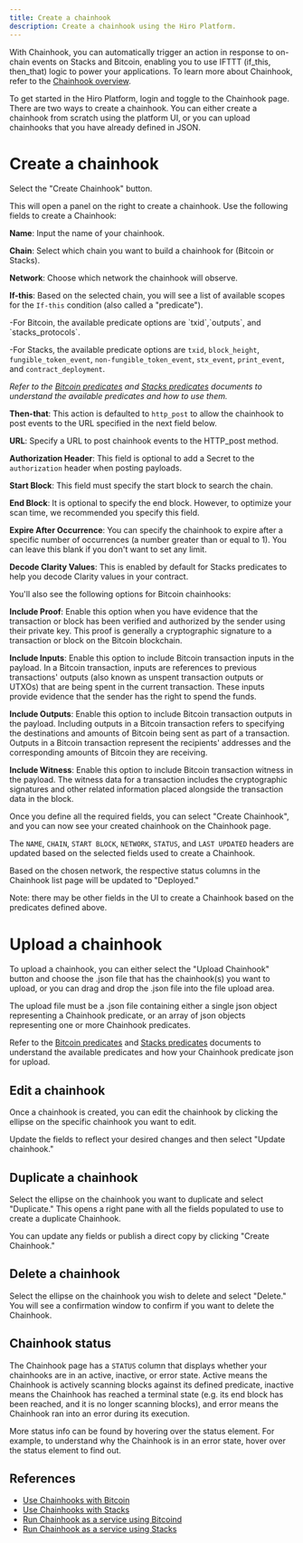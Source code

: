 ```yaml
---
title: Create a chainhook
description: Create a chainhook using the Hiro Platform.
---
```



With Chainhook, you can automatically trigger an action in response to on-chain events on Stacks and Bitcoin, enabling you to use IFTTT (if_this, then_that) logic to power your applications. To learn more about Chainhook, refer to the [Chainhook overview](/stacks/chainhook).

To get started in the Hiro Platform, login and toggle to the Chainhook page. There are two ways to create a chainhook. You can either create a chainhook from scratch using the platform UI, or you can upload chainhooks that you have already defined in JSON.

# Create a chainhook

<Wrapper>
  <ImageZoom
    alt="SelectCH"
    src={SelectCH}
    className="!my-0 rounded-xl bg-background"
    priority
  />
</Wrapper>

Select the "Create Chainhook" button.

<Wrapper>
  <ImageZoom
    alt="CreateCH"
    src={CreateCH}
    className="!my-0 rounded-xl bg-background"
    priority
  />
</Wrapper>

This will open a panel on the right to create a chainhook. Use the following fields to create a Chainhook:

**Name**: Input the name of your chainhook.

**Chain**: Select which chain you want to build a chainhook for (Bitcoin or Stacks).

**Network**: Choose which network the chainhook will observe.

**If-this**: Based on the selected chain, you will see a list of available scopes for the `If-this` condition (also called a "predicate").

<Callout title="Available Predicate Scopes">
  -For Bitcoin, the available predicate options are `txid`,`outputs`, and
  `stacks_protocols`.
  
  -For Stacks, the available predicate options are
  `txid`, `block_height`, `fungible_token_event`, `non-fungible_token_event`,
  `stx_event`, `print_event`, and `contract_deployment`.

_Refer to the [Bitcoin predicates](../../chainhook/guides/chainhooks-with-bitcoin.md) and [Stacks predicates](../../chainhook/guides/chainhooks-with-stacks.md) documents to understand the available predicates and how to use them._

</Callout>

**Then-that**: This action is defaulted to `http_post` to allow the chainhook to post events to the URL specified in the next field below.

**URL**: Specify a URL to post chainhook events to the HTTP_post method.

**Authorization Header**: This field is optional to add a Secret to the `authorization` header when posting payloads.

**Start Block**: This field must specify the start block to search the chain.

**End Block**: It is optional to specify the end block. However, to optimize your scan time, we recommended you specify this field.

**Expire After Occurrence**: You can specify the chainhook to expire after a specific number of occurrences (a number greater than or equal to 1). You can leave this blank if you don't want to set any limit.

**Decode Clarity Values**: This is enabled by default for Stacks predicates to help you decode Clarity values in your contract.

You'll also see the following options for Bitcoin chainhooks:

**Include Proof**: Enable this option when you have evidence that the transaction or block has been verified and authorized by the sender using their private key. This proof is generally a cryptographic signature to a transaction or block on the Bitcoin blockchain.

**Include Inputs**: Enable this option to include Bitcoin transaction inputs in the payload. In a Bitcoin transaction, inputs are references to previous transactions' outputs (also known as unspent transaction outputs or UTXOs) that are being spent in the current transaction. These inputs provide evidence that the sender has the right to spend the funds.

**Include Outputs**: Enable this option to include Bitcoin transaction outputs in the payload. Including outputs in a Bitcoin transaction refers to specifying the destinations and amounts of Bitcoin being sent as part of a transaction. Outputs in a Bitcoin transaction represent the recipients' addresses and the corresponding amounts of Bitcoin they are receiving.

**Include Witness**: Enable this option to include Bitcoin transaction witness in the payload. The witness data for a transaction includes the cryptographic signatures and other related information placed alongside the transaction data in the block.

Once you define all the required fields, you can select "Create Chainhook", and you can now see your created chainhook on the Chainhook page.

<Wrapper>
  <ImageZoom
    alt="CHcreated"
    src={CHcreated}
    className="!my-0 rounded-xl bg-background"
    priority
  />
</Wrapper>

The `NAME`, `CHAIN`, `START BLOCK`, `NETWORK`, `STATUS`, and `LAST UPDATED` headers are updated based on the selected fields used to create a Chainhook.

Based on the chosen network, the respective status columns in the Chainhook list page will be updated to "Deployed."

Note: there may be other fields in the UI to create a Chainhook based on the predicates defined above.

# Upload a chainhook

To upload a chainhook, you can either select the "Upload Chainhook" button and choose the .json file that has the chainhook(s) you want to upload, or you can drag and drop the .json file into the file upload area.

<Wrapper>
  <ImageZoom
    alt="CHupload"
    src={CHupload}
    className="!my-0 rounded-xl bg-background"
    priority
  />
</Wrapper>

The upload file must be a .json file containing either a single json object representing a Chainhook predicate, or an array of json objects representing one or more Chainhook predicates.

Refer to the [Bitcoin predicates](../../chainhook/predicates/bitcoin) and [Stacks predicates](../../chainhook/predicates/stacks) documents to understand the available predicates and how your Chainhook predicate json for upload.

## Edit a chainhook

Once a chainhook is created, you can edit the chainhook by clicking the ellipse on the specific chainhook you want to edit.

<Wrapper>
  <ImageZoom
    alt="editCH"
    src={editCH}
    className="!my-0 rounded-xl bg-background"
    priority
  />
</Wrapper>

Update the fields to reflect your desired changes and then select "Update chainhook."

## Duplicate a chainhook

Select the ellipse on the chainhook you want to duplicate and select "Duplicate." This opens a right pane with all the fields populated to use to create a duplicate Chainhook.

You can update any fields or publish a direct copy by clicking "Create Chainhook."

## Delete a chainhook

Select the ellipse on the chainhook you wish to delete and select "Delete." You will see a confirmation window to confirm if you want to delete the Chainhook.

## Chainhook status

The Chainhook page has a `STATUS` column that displays whether your chainhooks are in an active, inactive, or error state. Active means the Chainhook is actively scanning blocks against its defined predicate, inactive means the Chainhook has reached a terminal state (e.g. its end block has been reached, and it is no longer scanning blocks), and error means the Chainhook ran into an error during its execution.

More status info can be found by hovering over the status element. For example, to understand why the Chainhook is in an error state, hover over the status element to find out.

<Wrapper>
  <ImageZoom
    alt="statusCH"
    src={statusCH}
    className="!my-0 rounded-xl bg-background"
    priority
  />
</Wrapper>

## References

- [Use Chainhooks with Bitcoin](../../chainhook/guides/chainhooks-with-bitcoin.md)
- [Use Chainhooks with Stacks](../../chainhook/guides/chainhooks-with-stacks.md)
- [Run Chainhook as a service using Bitcoind](../../chainhook/guides/chainhook-as-a-service-bitcoind.md)
- [Run Chainhook as a service using Stacks](../../chainhook/guides/chainhook-as-a-service-stacks.md)
